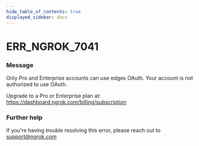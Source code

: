 ```yaml
---
hide_table_of_contents: true
displayed_sidebar: docs
---
```



# ERR_NGROK_7041

### Message

Only Pro and Enterprise accounts can use edges OAuth.
Your account is not authorized to use OAuth.

Upgrade to a Pro or Enterprise plan at: https://dashboard.ngrok.com/billing/subscription

<ErrorDetails error="err_ngrok_7041" />

### Further help

If you're having trouble resolving this error, please reach out to [support@ngrok.com](mailto:support@ngrok.com?subject=Help%20with%20ERR_NGROK_7041)

